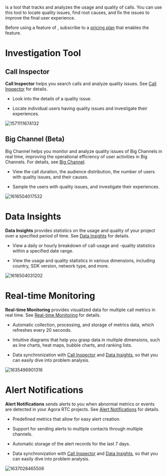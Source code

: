 
[<Vpd k="NAME"/>](https://dashboard.agora.io/analytics/call/search) is a tool that tracks and analyzes the usage and quality of calls. You can use this tool to locate quality issues, find root causes, and fix the issues to improve the final user experience.

Before using a feature of <Vpd k="NAME"/>, subscribe to a [pricing plan](./pricing) that enables the feature.

# Investigation Tool

## Call Inspector

**Call Inspector** helps you search calls and analyze quality issues. See [Call Inspector](../develop/call-inspector/call-search) for details.

-   Look into the details of a quality issue.

-   Locate individual users having quality issues and investigate their experiences.

![1571111674132](https://web-cdn.agora.io/docs-files/1571111674132)

## Big Channel (Beta)

Big Channel helps you monitor and analyze quality issues of Big Channels in real time, improving the operational efficiency of user activities in Big Channels. For details, see [Big Channel](../develop/call-inspector/big-channel).

-   View the call duration, the audience distribution, the number of users with quality issues, and their causes.

-   Sample the users with quality issues, and investigate their experiences.

![1616504017532](https://web-cdn.agora.io/docs-files/1616504017532)

# Data Insights

**Data Insights** provides statistics on the usage and quality of your project over a specified period of time. See [Data Insights](../develop/data-insight) for details.

-   View a daily or hourly breakdown of call-usage and -quality statistics within a specified date range.

-   View the usage and quality statistics in various dimensions, including country, SDK version, network type, and more.

![1616504031202](https://web-cdn.agora.io/docs-files/1616504031202)

# Real-time Monitoring

**Real-time Monitoring** provides visualized data for multiple call metrics in real time. See [Real-time Monitoring](../develop/monitor) for details.

-   Automatic collection, processing, and storage of metrics data, which refreshes every 20 seconds.

-   Intuitive diagrams that help you grasp data in multiple dimensions, such as line charts, heat maps, bubble charts, and ranking lists.

-   Data synchronization with [Call Inspector](../develop/call-inspector/call-search) and [Data Insights](../develop/data-insight), so that you can easily dive into problem analysis.

![1635496901316](https://web-cdn.agora.io/docs-files/1635496901316)

# Alert Notifications

**Alert Notifications** sends alerts to you when abnormal metrics or events are detected in your Agora RTC projects. See [Alert Notifications](../develop/alarm) for details.

-   Predefined metrics that allow for easy alert creation.

-   Support for sending alerts to multiple contacts through multiple channels.

-   Automatic storage of the alert records for the last 7 days.

-   Data synchronization with [Call Inspector](../develop/call-inspector/call-search) and [Data Insights](../develop/data-insight), so that you can easily dive into problem analysis.

![1637028465506](https://web-cdn.agora.io/docs-files/1637028465506)
